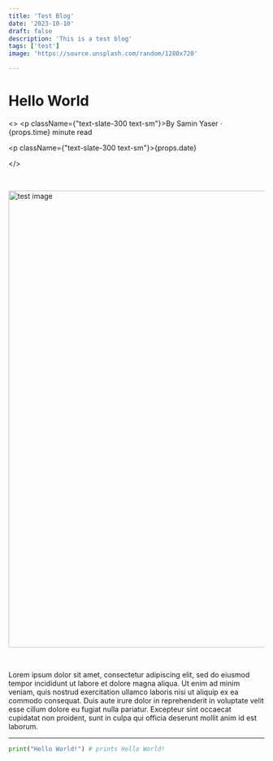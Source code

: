 ```yaml
---
title: 'Test Blog'
date: '2023-10-10'
draft: false
description: 'This is a test blog'
tags: ['test']
image: 'https://source.unsplash.com/random/1280x720'

---
```


# Hello World
<>
    <p className={"text-slate-300 text-sm"}>By Samin Yaser · {props.time} minute read</p>
    <p className={"text-slate-300 text-sm"}>{props.date}</p>
</>



<br/>

<Image
    src={heroImage}
    alt="test image"
    width="1600"
    height="900"
    decoding="async"
    loading="lazy"
/>

<br/>

Lorem ipsum dolor sit amet, consectetur adipiscing elit, sed do eiusmod tempor incididunt ut labore et dolore magna aliqua. Ut enim ad minim veniam, quis nostrud exercitation ullamco laboris nisi ut aliquip ex ea commodo consequat. Duis aute irure dolor in reprehenderit in voluptate velit esse cillum dolore eu fugiat nulla pariatur. Excepteur sint occaecat cupidatat non proident, sunt in culpa qui officia deserunt mollit anim id est laborum.

<hr className={"h-1 my-3"}/>

```python
print("Hello World!") # prints Hello World!
```